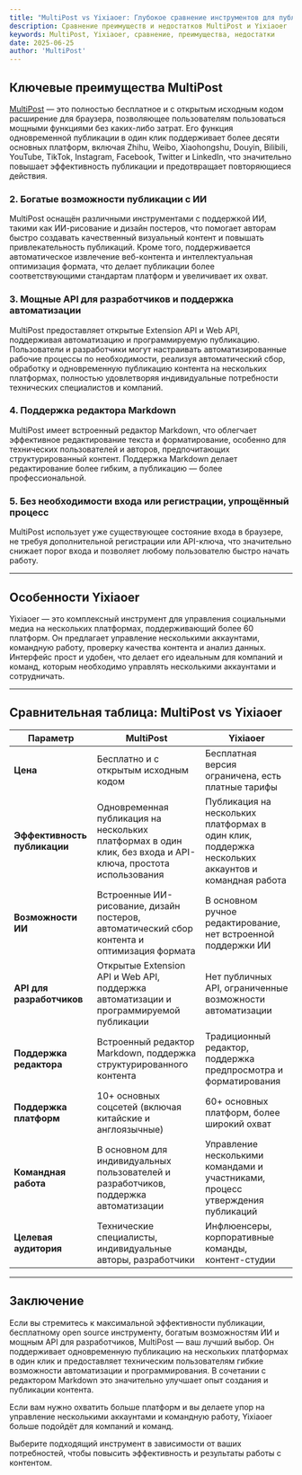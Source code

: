 ```yaml
---
title: "MultiPost vs Yixiaoer: Глубокое сравнение инструментов для публикации на нескольких платформах"
description: Сравнение преимуществ и недостатков MultiPost и Yixiaoer
keywords: MultiPost, Yixiaoer, сравнение, преимущества, недостатки
date: 2025-06-25
author: 'MultiPost'
---
```


## Ключевые преимущества MultiPost

[MultiPost](https://multipost.app) — это полностью бесплатное и с открытым исходным кодом расширение для браузера, позволяющее пользователям пользоваться мощными функциями без каких-либо затрат. Его функция одновременной публикации в один клик поддерживает более десяти основных платформ, включая Zhihu, Weibo, Xiaohongshu, Douyin, Bilibili, YouTube, TikTok, Instagram, Facebook, Twitter и LinkedIn, что значительно повышает эффективность публикации и предотвращает повторяющиеся действия.

### 2. Богатые возможности публикации с ИИ

MultiPost оснащён различными инструментами с поддержкой ИИ, такими как ИИ-рисование и дизайн постеров, что помогает авторам быстро создавать качественный визуальный контент и повышать привлекательность публикаций. Кроме того, поддерживается автоматическое извлечение веб-контента и интеллектуальная оптимизация формата, что делает публикации более соответствующими стандартам платформ и увеличивает их охват.

### 3. Мощные API для разработчиков и поддержка автоматизации

MultiPost предоставляет открытые Extension API и Web API, поддерживая автоматизацию и программируемую публикацию. Пользователи и разработчики могут настраивать автоматизированные рабочие процессы по необходимости, реализуя автоматический сбор, обработку и одновременную публикацию контента на нескольких платформах, полностью удовлетворяя индивидуальные потребности технических специалистов и компаний.

### 4. Поддержка редактора Markdown

MultiPost имеет встроенный редактор Markdown, что облегчает эффективное редактирование текста и форматирование, особенно для технических пользователей и авторов, предпочитающих структурированный контент. Поддержка Markdown делает редактирование более гибким, а публикацию — более профессиональной.

### 5. Без необходимости входа или регистрации, упрощённый процесс

MultiPost использует уже существующее состояние входа в браузере, не требуя дополнительной регистрации или API-ключа, что значительно снижает порог входа и позволяет любому пользователю быстро начать работу.

---

## Особенности Yixiaoer

Yixiaoer — это комплексный инструмент для управления социальными медиа на нескольких платформах, поддерживающий более 60 платформ. Он предлагает управление несколькими аккаунтами, командную работу, проверку качества контента и анализ данных. Интерфейс прост и удобен, что делает его идеальным для компаний и команд, которым необходимо управлять несколькими аккаунтами и сотрудничать.

---

## Сравнительная таблица: MultiPost vs Yixiaoer

| Параметр           | MultiPost                                   | Yixiaoer                                         |
|--------------------|---------------------------------------------|-------------------------------------------------|
| **Цена**           | Бесплатно и с открытым исходным кодом        | Бесплатная версия ограничена, есть платные тарифы  |
| **Эффективность публикации** | Одновременная публикация на нескольких платформах в один клик, без входа и API-ключа, простота использования | Публикация на нескольких платформах в один клик, поддержка нескольких аккаунтов и командная работа |
| **Возможности ИИ** | Встроенные ИИ-рисование, дизайн постеров, автоматический сбор контента и оптимизация формата | В основном ручное редактирование, нет встроенной поддержки ИИ |
| **API для разработчиков** | Открытые Extension API и Web API, поддержка автоматизации и программируемой публикации | Нет публичных API, ограниченные возможности автоматизации |
| **Поддержка редактора** | Встроенный редактор Markdown, поддержка структурированного контента | Традиционный редактор, поддержка предпросмотра и форматирования |
| **Поддержка платформ** | 10+ основных соцсетей (включая китайские и англоязычные) | 60+ основных платформ, более широкий охват         |
| **Командная работа** | В основном для индивидуальных пользователей и разработчиков, поддержка автоматизации | Управление несколькими командами и участниками, процесс утверждения публикаций |
| **Целевая аудитория** | Технические специалисты, индивидуальные авторы, разработчики | Инфлюенсеры, корпоративные команды, контент-студии |

---

## Заключение

Если вы стремитесь к максимальной эффективности публикации, бесплатному open source инструменту, богатым возможностям ИИ и мощным API для разработчиков, MultiPost — ваш лучший выбор. Он поддерживает одновременную публикацию на нескольких платформах в один клик и предоставляет техническим пользователям гибкие возможности автоматизации и программирования. В сочетании с редактором Markdown это значительно улучшает опыт создания и публикации контента.

Если вам нужно охватить больше платформ и вы делаете упор на управление несколькими аккаунтами и командную работу, Yixiaoer больше подойдёт для компаний и команд.

Выберите подходящий инструмент в зависимости от ваших потребностей, чтобы повысить эффективность и результаты работы с контентом. 